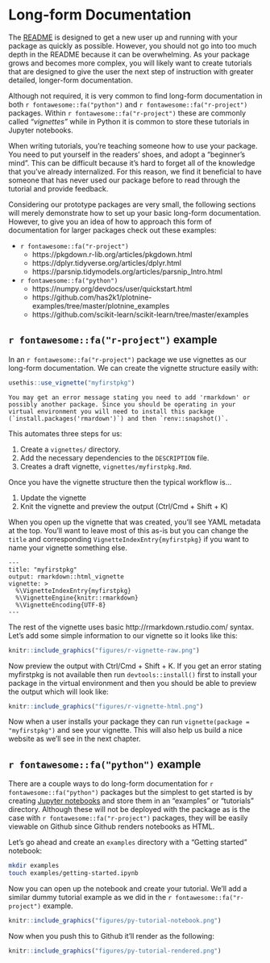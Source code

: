 # Long-form Documentation {#tutorials}

The [README](#readme) is designed to get a new user up and running with your package as quickly as possible. However, you should not go into too much depth in the README because it can be overwhelming. As your package grows and becomes more complex, you will likely want to create tutorials that are designed to give the user the next step of instruction with greater detailed, longer-form documentation.

Although not required, it is very common to find long-form documentation in both `r fontawesome::fa("python")` and `r fontawesome::fa("r-project")` packages. Within `r fontawesome::fa("r-project")` these are commonly called _"vignettes"_ while in Python it is common to store these tutorials in Jupyter notebooks.

When writing tutorials, you’re teaching someone how to use your package. You need to put yourself in the readers’ shoes, and adopt a "beginner’s mind". This can be difficult because it’s hard to forget all of the knowledge that you’ve already internalized. For this reason, we find it beneficial to have someone that has never used our package before to read through the tutorial and provide feedback. 

Considering our prototype packages are very small, the following sections will merely demonstrate how to set up your basic long-form documentation. However, to give you an idea of how to approach this form of documentation for larger packages check out these examples:

* `r fontawesome::fa("r-project")`
   - https://pkgdown.r-lib.org/articles/pkgdown.html
   - https://dplyr.tidyverse.org/articles/dplyr.html
   - https://parsnip.tidymodels.org/articles/parsnip_Intro.html
* `r fontawesome::fa("python")`
   - https://numpy.org/devdocs/user/quickstart.html
   - https://github.com/has2k1/plotnine-examples/tree/master/plotnine_examples
   - https://github.com/scikit-learn/scikit-learn/tree/master/examples
   
## `r fontawesome::fa("r-project")` example

In an `r fontawesome::fa("r-project")` package we use vignettes as our long-form documentation. We can create the vignette structure easily with:

```r
usethis::use_vignette("myfirstpkg")
```

```block
You may get an error message stating you need to add 'rmarkdown' or possibly another package. Since you should be operating in your virtual environment you will need to install this package (`install.packages('rmardown')`) and then `renv::snapshot()`.
```

This automates three steps for us:

1. Create a `vignettes/` directory.
2. Add the necessary dependencies to the `DESCRIPTION` file.
3. Creates a draft vignette, `vignettes/myfirstpkg.Rmd`.

Once you have the vignette structure then the typical workflow is...

1. Update the vignette
2. Knit the vignette and preview the output (Ctrl/Cmd + Shift + K)

When you open up the vignette that was created, you'll see YAML metadata at the top. You'll want to leave most of this as-is but you can change the `title` and corresponding `VignetteIndexEntry{myfirstpkg}` if you want to name your vignette something else.

```
---
title: "myfirstpkg"
output: rmarkdown::html_vignette
vignette: >
  %\VignetteIndexEntry{myfirstpkg}
  %\VignetteEngine{knitr::rmarkdown}
  %\VignetteEncoding{UTF-8}
---
```

The rest of the vignette uses basic http://rmarkdown.rstudio.com/ syntax. Let's add some simple information to our vignette so it looks like this:


```r
knitr::include_graphics("figures/r-vignette-raw.png")
```

Now preview the output with Ctrl/Cmd + Shift + K. If you get an error stating myfirstpkg is not available then run `devtools::install()` first to install your package in the virtual environment and then you should be able to preview the output which will look like:

```r
knitr::include_graphics("figures/r-vignette-html.png")
```

Now when a user installs your package they can run `vignette(package = "myfirstpkg")` and see your vignette. This will also help us build a nice website as we'll see in the next chapter. 

## `r fontawesome::fa("python")` example

There are a couple ways to do long-form documentation for `r fontawesome::fa("python")` packages but the simplest to get started is by creating [Jupyter notebooks](https://jupyter.org/) and store them in an "examples" or "tutorials" directory. Although these will not be deployed with the package as is the case with `r fontawesome::fa("r-project")` packages, they will be easily viewable on Github since Github renders notebooks as HTML.

Let's go ahead and create an `examples` directory with a "Getting started" notebook:

```bash
mkdir examples
touch examples/getting-started.ipynb
```

Now you can open up the notebook and create your tutorial. We'll add a similar dummy tutorial example as we did in the `r fontawesome::fa("r-project")` example.

```r
knitr::include_graphics("figures/py-tutorial-notebook.png")
```

Now when you push this to Github it'll render as the following:

```r
knitr::include_graphics("figures/py-tutorial-rendered.png")
```
